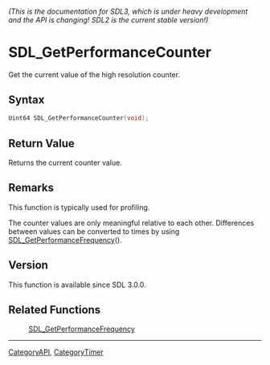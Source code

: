 ====== (This is the documentation for SDL3, which is under heavy development and the API is changing! SDL2 is the current stable version!) ======
= SDL_GetPerformanceCounter =

Get the current value of the high resolution counter.

== Syntax ==

<syntaxhighlight lang='c'>
Uint64 SDL_GetPerformanceCounter(void);
</syntaxhighlight>

== Return Value ==

Returns the current counter value.

== Remarks ==

This function is typically used for profiling.

The counter values are only meaningful relative to each other. Differences
between values can be converted to times by using
[[SDL_GetPerformanceFrequency]]().

== Version ==

This function is available since SDL 3.0.0.

== Related Functions ==

:[[SDL_GetPerformanceFrequency]]

----
[[CategoryAPI]], [[CategoryTimer]]


